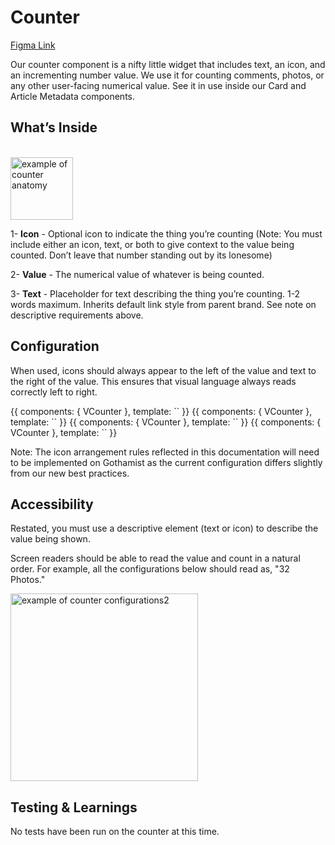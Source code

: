 
<Meta title="Components/Atoms/Counter"/>

# Counter
<a href="https://www.figma.com/file/6mNJjcAldqrElBDDFTR8ui/Whitelabel-In-Progress-PRIMARY?node-id=5351:230">Figma Link</a>


Our counter component is a nifty little widget that includes text, an icon, and an incrementing number value. We use it for counting comments, photos, or any other user-facing numerical value. See it in use inside our Card and Article Metadata components.




## What’s Inside
<br/>
 <img alt="example of counter anatomy" src="./images/Atom-Counter-Anatomy.png" width="100" />


1- **Icon** - Optional icon to indicate the thing you’re counting (Note: You must include either an icon, text, or both to give context to the value being counted. Don’t leave that number standing out by its lonesome)


2- **Value** - The numerical value of whatever is being counted.


3- **Text** - Placeholder for text describing the thing you’re counting. 1-2 words maximum. Inherits default link style from parent brand. See note on descriptive requirements above.




## Configuration

When used, icons should always appear to the left of the value and text to the right of the value. This ensures that visual language always reads correctly left to right.

<Canvas>
    <Story name="Comments">
        {{
            components: { VCounter },
            template: `<v-counter icon="comment" text="Comments" value="40" href="http://www.google.com"/>`
        }}
    </Story>
</Canvas>

<Canvas>
    <Story name="Photos">
        {{
            components: { VCounter },
            template: `<v-counter icon="gallery" text="Photos" value="40" href="http://www.google.com"/>`
        }}
    </Story>
</Canvas>

<Canvas>
    <Story name="NoIcon">
        {{
            components: { VCounter },
            template: `<v-counter text="Comments" value="40" href="http://www.google.com"/>`
        }}
    </Story>
</Canvas>

<Canvas>
    <Story name="NoText">
        {{
            components: { VCounter },
            template: `<v-counter icon="comment" value="40" href="http://www.google.com"/>`
        }}
    </Story>
</Canvas>

Note: The icon arrangement rules reflected in this documentation will need to be implemented on Gothamist as the current configuration differs slightly from our new best practices.



## Accessibility

Restated, you must use a descriptive element (text or icon) to describe the value being shown.

Screen readers should be able to read the value and count in a natural order. For example, all the configurations below should read as, "32 Photos."
<br/>

<img alt="example of counter configurations2" src="./images/Atom-Counter-Accessibility.png" width="300" />
<br/>

## Testing & Learnings

No tests have been run on the counter at this time.
